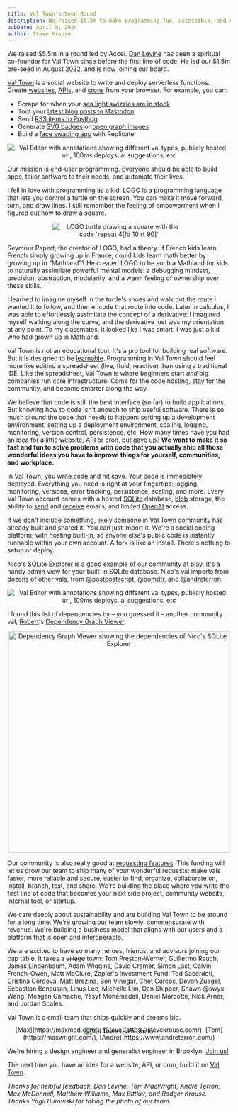 ```yaml
---
title: Val Town's Seed Round
description: We raised $5.5m to make programming fun, accessible, and collaborative.
pubDate: April 9, 2024
author: Steve Krouse
---
```



We raised $5.5m in a round led by Accel. [Dan Levine](https://www.accel.com/people/daniel-levine) has been a spiritual co-founder for Val Town since before the first line of code. He led our $1.5m pre-seed in August 2022, and is now joining our board.

[Val Town](https://www.val.town/pulls/d9b1df70-e2e2-11ee-846a-8aad37b30b4b) is a social website to write and deploy serverless functions. Create [websites](https://docs.val.town/types/http/jsx/), [APIs](https://docs.val.town/types/http/), and [crons](https://docs.val.town/types/scheduled/) from your browser. For example, you can:

- Scrape for when your [sea light swizzles are in stock](https://nateeagle.com/posts/val-town-scraper/)
- Toot your [latest blog posts to Mastodon](https://sebastiandedeyne.com/tags/val-town)
- Send [RSS items to Posthog](https://posthog.com/tutorials/rss-item-capture)
- Generate [SVG badges](https://www.val.town/v/vladimyr/podcastBadge) or [open graph images](https://www.val.town/v/tomcritchlow/tom_og)
- Build a [face swaping app](https://replicate.com/guides/hypermedia/build-hypermedia-app) with Replicate

<div align="center">
  <Image
    src={AnnotatedVal}
    alt="Val Editor with annotations showing different val types, publicly hosted url, 100ms deploys, ai suggestions, etc"
  />
</div>

Our mission is [end-user programming](https://www.inkandswitch.com/end-user-programming/). Everyone should be able to build apps, tailor software to their needs, and automate their lives.

I fell in love with programming as a kid. LOGO is a programming language that lets you control a turtle on the screen. You can make it move forward, turn, and draw lines. I still remember the feeling of empowerment when I figured out how to draw a square.

<div align="center">
  <Image
    src={LogoSquare}
    alt="LOGO turtle drawing a square with the code `repeat 4[fd 10 rt 90]`"
    style="max-width:300px"
  />
</div>

Seymour Papert, the creator of LOGO, had a theory. If French kids learn French simply growing up in France, could kids learn math better by growing up in “Mathland”? He created LOGO to be such a Mathland for kids to naturally assimilate powerful mental models: a debugging mindset, precision, abstraction, modularity, and a warm feeling of ownership over these skills.

I learned to imagine myself in the turtle's shoes and walk out the route I wanted it to follow, and then encode that route into code. Later in calculus, I was able to effortlessly assimilate the concept of a derivative: I imagined myself walking along the curve, and the derivative just was my orientation at any point. To my classmates, it looked like I was smart. I was just a kid who had grown up in Mathland.

Val Town is not an educational tool. It's a pro tool for building real software. But it is designed to be [learnable](https://worrydream.com/LearnableProgramming/). Programming in Val Town should feel more like editing a spreadsheet (live, fluid, reactive) than using a traditional IDE. Like the spreadsheet, Val Town is where beginners start _and_ big companies run core infrastructure. Come for the code hosting, stay for the community, and become smarter along the way.

We believe that code is still the best interface (so far) to build applications. But knowing how to code isn't enough to ship useful software. There is so much around the code that needs to happen: setting up a development environment, setting up a deployment environment, scaling, logging, monitoring, version control, persistence, etc. How many times have you had an idea for a little website, API or cron, but gave up? **We want to make it so fast and fun to solve problems with code that you actually ship all those wonderful ideas you have to improve things for yourself, communities, and workplace.**

In Val Town, you write code and hit save. Your code is immediately deployed. Everything you need is right at your fingertips: logging, monitoring, versions, error tracking, persistence, scaling, and more. Every Val Town account comes with a hosted [SQLite](https://docs.val.town/std/sqlite/) database, [blob](https://docs.val.town/std/blob/) storage, the ability to [send](https://docs.val.town/std/email/) and [receive](https://docs.val.town/types/email/) emails, and limited [OpenAI](https://docs.val.town/std/openai/) access.

If we don't include something, likely someone in Val Town community has already built and shared it. You can just import it. We're a social coding platform, with hosting built-in, so anyone else's public code is instantly runnable within your own account. A fork is like an install. There's nothing to setup or deploy.

[Nico](https://www.val.town/u/nbbaier)'s [SQLite Explorer](https://www.val.town/v/nbbaier/sqliteExplorerApp) is a good example of our community at play. It's a handy admin view for your built-in SQLite database. Nico's val imports from dozens of other vals, from [@postpostscript](https://www.val.town/v/postpostscript/sqliteBuilder), [@pomdtr](https://www.val.town/v/pomdtr/password_auth), and [@andreterron](https://www.val.town/v/andreterron/codeOnValTown).

<div align="center">
  <Image
    src={Explorer}
    alt="Val Editor with annotations showing different val types, publicly hosted url, 100ms deploys, ai suggestions, etc"
  />
</div>

I found this list of dependencies by – you guessed it – another community val, [Robert](https://www.val.town/u/rlesser)'s [Dependency Graph Viewer](https://rlesser-dependency_graph.web.val.run/).

<div align="center">
  <Image
    src={Dependencies}
    alt="Dependency Graph Viewer showing the dependencies of Nico's SQLite Explorer"
    height="500px"
  />
</div>

Our community is also really good at [requesting features](https://github.com/val-town/val-town-product/discussions). This funding will let us grow our team to ship many of your wonderful requests: make vals faster, more reliable and secure, easier to find, organize, collaborate on, install, branch, test, and share. We're building the place where you write the first line of code that becomes your next side project, community website, internal tool, or startup.

We care deeply about sustainability and are building Val Town to be around for a long time. We're growing our team slowly, commensurate with revenue. We're building a business model that aligns with our users and a platform that is open and interoperable.

We are excited to have so many heroes, friends, and advisors joining our cap table. It takes a ~~village~~ town: Tom Preston-Werner, Guillermo Rauch, James Lindenbaum, Adam Wiggins, David Cramer, Simon Last, Calvin French-Owen, Matt McClure, Zapier's Investment Fund, Tod Sacerdoti, Cristina Cordova, Matt Brezina, Ben Vinegar, Chet Corcos, Devon Zuegel, Sebastian Bensusan, Linus Lee, Michelle Lim, Dan Shipper, Shawn @swyx Wang, Meagan Gamache, Yasyf Mohamedali, Daniel Marcotte, Nick Arner, and Jordan Scales.

Val Town is a small team that ships quickly and dreams big.

<div align="center">
  <Image src={Team} alt="Val Town team photo" />
  <figcaption style="margin-top: -20px;">
    [Max](https://maxmcd.com/), [Steve](https://stevekrouse.com/),
    [Tom](https://macwright.com/), [André](https://www.andreterron.com/)
  </figcaption>
</div>

We're hiring a design engineer and generalist engineer in Brooklyn. [Join us!](https://www.val.town/careers)

The next time you have an idea for a website, API, or cron, build it on [Val Town](https://val.town).

_Thanks for helpful feedback, Dan Levine, Tom MacWright, André Terron, Max McDonnell, Matthew Williams, Max Bittker, and Rodger Krouse. Thanks Yagil Burowski
for taking the photo of our team._
